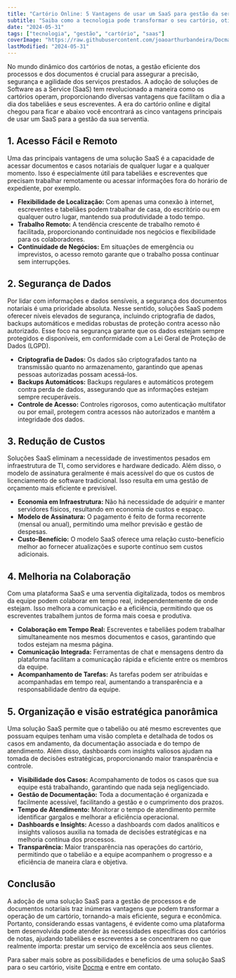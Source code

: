 ```yaml
---
title: "Cartório Online: 5 Vantagens de usar um SaaS para gestão da serventia"
subtitle: "Saiba como a tecnologia pode transformar o seu cartório, otimizando a gestão de processos e documentos notariais."
date: "2024-05-31"
tags: ["tecnologia", "gestão", "cartório", "saas"]
coverImage: "https://raw.githubusercontent.com/joaoarthurbandeira/DocmaBlogPosts/main/images/CartorioOnline.jpg"
lastModified: "2024-05-31"
---
```


No mundo dinâmico dos cartórios de notas, a gestão eficiente dos processos e dos documentos é crucial para assegurar a precisão, segurança e agilidade dos serviços prestados. A adoção de soluções de Software as a Service (SaaS) tem revolucionado a maneira como os cartórios operam, proporcionando diversas vantagens que facilitam o dia a dia dos tabeliães e seus escreventes. A era do cartório online e digital chegou para ficar e abaixo você encontrará as cinco vantagens principais de usar um SaaS para a gestão da sua serventia.

<CustomImage
  src="https://raw.githubusercontent.com/joaoarthurbandeira/DocmaBlogPosts/main/images/DocumentosOnline.jpg"
  alt="DocumentosOnline"
/>

## 1. Acesso Fácil e Remoto

Uma das principais vantagens de uma solução SaaS é a capacidade de acessar documentos e casos notariais de qualquer lugar e a qualquer momento. Isso é especialmente útil para tabeliães e escreventes que precisam trabalhar remotamente ou acessar informações fora do horário de expediente, por exemplo.

- **Flexibilidade de Localização:** Com apenas uma conexão à internet, escreventes e tabeliães podem trabalhar de casa, do escritório ou em qualquer outro lugar, mantendo sua produtividade a todo tempo.
- **Trabalho Remoto:** A tendência crescente de trabalho remoto é facilitada, proporcionando continuidade nos negócios e flexibilidade para os colaboradores.
- **Continuidade de Negócios:** Em situações de emergência ou imprevistos, o acesso remoto garante que o trabalho possa continuar sem interrupções.

## 2. Segurança de Dados

Por lidar com informações e dados sensíveis, a segurança dos documentos notariais é uma prioridade absoluta. Nesse sentido, soluções SaaS podem oferecer níveis elevados de segurança, incluindo criptografia de dados, backups automáticos e medidas robustas de proteção contra acesso não autorizado. Esse foco na segurança garante que os dados estejam sempre protegidos e disponíveis, em conformidade com a Lei Geral de Proteção de Dados (LGPD).

- **Criptografia de Dados:** Os dados são criptografados tanto na transmissão quanto no armazenamento, garantindo que apenas pessoas autorizadas possam acessá-los.
- **Backups Automáticos:** Backups regulares e automáticos protegem contra perda de dados, assegurando que as informações estejam sempre recuperáveis.
- **Controle de Acesso:** Controles rigorosos, como autenticação multifator ou por email, protegem contra acessos não autorizados e mantêm a integridade dos dados.

## 3. Redução de Custos

Soluções SaaS eliminam a necessidade de investimentos pesados em infraestrutura de TI, como servidores e hardware dedicado. Além disso, o modelo de assinatura geralmente é mais acessível do que os custos de licenciamento de software tradicional. Isso resulta em uma gestão de orçamento mais eficiente e previsível.

- **Economia em Infraestrutura:** Não há necessidade de adquirir e manter servidores físicos, resultando em economia de custos e espaço.
- **Modelo de Assinatura:** O pagamento é feito de forma recorrente (mensal ou anual), permitindo uma melhor previsão e gestão de despesas.
- **Custo-Benefício:** O modelo SaaS oferece uma relação custo-benefício melhor ao fornecer atualizações e suporte contínuo sem custos adicionais.

## 4. Melhoria na Colaboração

Com uma plataforma SaaS e uma serventia digitalizada, todos os membros da equipe podem colaborar em tempo real, independentemente de onde estejam. Isso melhora a comunicação e a eficiência, permitindo que os escreventes trabalhem juntos de forma mais coesa e produtiva.

- **Colaboração em Tempo Real:** Escreventes e tabeliães podem trabalhar simultaneamente nos mesmos documentos e casos, garantindo que todos estejam na mesma página.
- **Comunicação Integrada:** Ferramentas de chat e mensagens dentro da plataforma facilitam a comunicação rápida e eficiente entre os membros da equipe.
- **Acompanhamento de Tarefas:** As tarefas podem ser atribuídas e acompanhadas em tempo real, aumentando a transparência e a responsabilidade dentro da equipe.

## 5. Organização e visão estratégica panorâmica

Uma solução SaaS permite que o tabelião ou até mesmo escreventes que possuam equipes tenham uma visão completa e detalhada de todos os casos em andamento, da documentação associada e do tempo de atendimento. Além disso, dashboards com insights valiosos ajudam na tomada de decisões estratégicas, proporcionando maior transparência e controle.

- **Visibilidade dos Casos:** Acompahamento de todos os casos que sua equipe está trabalhando, garantindo que nada seja negligenciado.
- **Gestão de Documentação:** Toda a documentação é organizada e facilmente acessível, facilitando a gestão e o cumprimento dos prazos.
- **Tempo de Atendimento:** Monitorar o tempo de atendimento permite identificar gargalos e melhorar a eficiência operacional.
- **Dashboards e Insights:** Acesso a dashboards com dados analíticos e insights valiosos auxilia na tomada de decisões estratégicas e na melhoria contínua dos processos.
- **Transparência:** Maior transparência nas operações do cartório, permitindo que o tabelião e a equipe acompanhem o progresso e a eficiência de maneira clara e objetiva.

## Conclusão

A adoção de uma solução SaaS para a gestão de processos e de documentos notariais traz inúmeras vantagens que podem transformar a operação de um cartório, tornando-a mais eficiente, segura e econômica. Portanto, considerando essas vantagens, é evidente como uma plataforma bem desenvolvida pode atender às necessidades específicas dos cartórios de notas, ajudando tabeliães e escreventes a se concentrarem no que realmente importa: prestar um serviço de excelência aos seus clientes.

Para saber mais sobre as possibilidades e benefícios de uma solução SaaS para o seu cartório, visite [Docma](https://www.docma.com.br/) e entre em contato.
